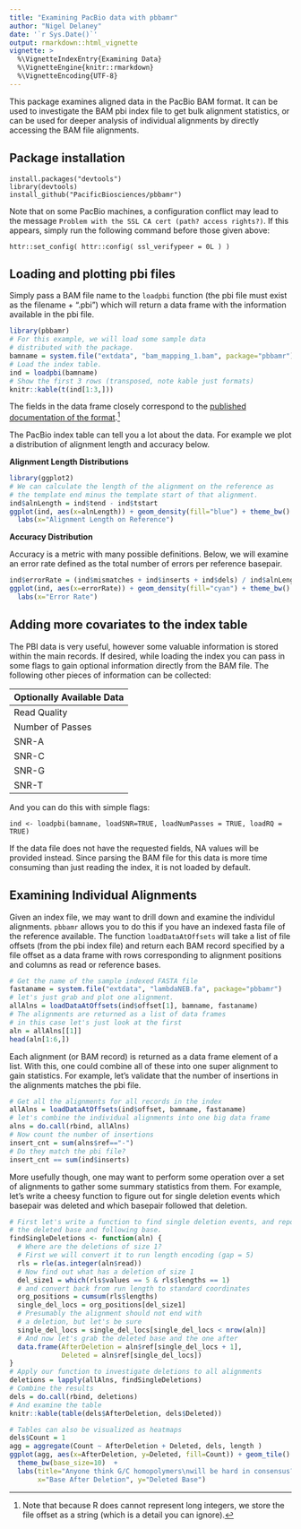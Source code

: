 ```yaml
---
title: "Examining PacBio data with pbbamr"
author: "Nigel Delaney"
date: '`r Sys.Date()`'
output: rmarkdown::html_vignette
vignette: >
  %\VignetteIndexEntry{Examining Data}
  %\VignetteEngine{knitr::rmarkdown}
  %\VignetteEncoding{UTF-8}
---
```


This package examines aligned data in the PacBio BAM format.  It can be used to 
investigate the BAM pbi index file to get bulk alignment statistics, or can be
used for deeper analysis of individual alignments by directly accessing
the BAM file alignments.

## Package installation

```
install.packages("devtools")
library(devtools)
install_github("PacificBiosciences/pbbamr")
```
Note that on some PacBio machines, a configuration conflict may lead to the
message `Problem with the SSL CA cert (path? access rights?)`.  If this appears,
simply run the following command before those given above:

    httr::set_config( httr::config( ssl_verifypeer = 0L ) )

## Loading and plotting pbi files

Simply pass a BAM file name to the `loadpbi` function (the pbi file must exist
as the filename + ".pbi") which will return a data frame with the information
available in the pbi file.

```r
library(pbbamr)
# For this example, we will load some sample data
# distributed with the package.
bamname = system.file("extdata", "bam_mapping_1.bam", package="pbbamr")
# Load the index table.
ind = loadpbi(bamname)
# Show the first 3 rows (transposed, note kable just formats)
knitr::kable(t(ind[1:3,]))
```

The fields in the data frame closely correspond to the [published documentation
of the
format](http://pacbiofileformats.readthedocs.org/en/latest/PacBioBamIndex.html).[^1]

[^1]: Note that because R does cannot represent long integers, we store the file offset
as a string (which is a detail you can ignore).


The PacBio index table can tell you a lot about the data.  For example we plot a
distribution of alignment length and accuracy below.

**Alignment Length Distributions**

```r
library(ggplot2)
# We can calculate the length of the alignment on the reference as 
# the template end minus the template start of that alignment.
ind$alnLength = ind$tend - ind$tstart
ggplot(ind, aes(x=alnLength)) + geom_density(fill="blue") + theme_bw() +
  labs(x="Alignment Length on Reference")
```

**Accuracy Distribution**

Accuracy is a metric with many possible definitions.  Below, we will examine an
error rate defined as the total number of errors per reference basepair.

```r
ind$errorRate = (ind$mismatches + ind$inserts + ind$dels) / ind$alnLength 
ggplot(ind, aes(x=errorRate)) + geom_density(fill="cyan") + theme_bw() +
  labs(x="Error Rate")
```


## Adding more covariates to the index table

The PBI data is very useful, however some valuable information is stored within 
the main records.  If desired, while loading the index you can pass in some 
flags to gain optional information directly from the BAM file.  The following
other pieces of information can be collected:

| Optionally Available Data  |
| ----  |
| Read Quality |
| Number of Passes |
| SNR-A |
| SNR-C |
| SNR-G |
| SNR-T |

And you can do this with simple flags:

```
ind <- loadpbi(bamname, loadSNR=TRUE, loadNumPasses = TRUE, loadRQ = TRUE)
```

If the data file does not have the requested fields, NA values will be provided 
instead.  Since parsing the BAM file for this data is more time consuming than
just reading the index, it is not loaded by default.


## Examining Individual Alignments

Given an index file, we may want to drill down and examine the individul
alignments.  `pbbamr` allows you to do this if you have an indexed fasta file of
the reference available.  The function `loadDataAtOffsets` will take a list of
file offsets (from the pbi index file) and return each BAM record specified by a
file offset as a data frame with rows corresponding to alignment positions and
columns as read or reference bases.

```r
# Get the name of the sample indexed FASTA file
fastaname = system.file("extdata", "lambdaNEB.fa", package="pbbamr")
# let's just grab and plot one alignment.
allAlns = loadDataAtOffsets(ind$offset[1], bamname, fastaname)
# The alignments are returned as a list of data frames
# in this case let's just look at the first
aln = allAlns[[1]]
head(aln[1:6,])
```

Each alignment (or BAM record) is returned as a data frame element of a list. 
With this, one could combine all of these into one super alignment to gain
statistics.  For example, let's validate that the number of insertions in the
alignments matches the pbi file.


```r
# Get all the alignments for all records in the index
allAlns = loadDataAtOffsets(ind$offset, bamname, fastaname)
# let's combine the individual alignments into one big data frame
alns = do.call(rbind, allAlns)
# Now count the number of insertions
insert_cnt = sum(alns$ref=="-")
# Do they match the pbi file?
insert_cnt == sum(ind$inserts)
```

More usefully though, one may want to perform some operation over a set of 
alignments to gather some summary statistics from them.  For example, let's 
write a cheesy function to figure out for single deletion events which basepair
was deleted and which basepair followed that deletion.

```r
# First let's write a function to find single deletion events, and report 
# the deleted base and following base.
findSingleDeletions <- function(aln) {
  # Where are the deletions of size 1?
  # First we will convert it to run length encoding (gap = 5)
  rls = rle(as.integer(aln$read))
  # Now find out what has a deletion of size 1
  del_size1 = which(rls$values == 5 & rls$lengths == 1)
  # and convert back from run length to standard coordinates
  org_positions = cumsum(rls$lengths)
  single_del_locs = org_positions[del_size1]
  # Presumably the alignment should not end with 
  # a deletion, but let's be sure
  single_del_locs = single_del_locs[single_del_locs < nrow(aln)]
  # And now let's grab the deleted base and the one after
  data.frame(AfterDeletion = aln$ref[single_del_locs + 1], 
             Deleted = aln$ref[single_del_locs])
}
# Apply our function to investigate deletions to all alignments
deletions = lapply(allAlns, findSingleDeletions)
# Combine the results
dels = do.call(rbind, deletions)
# And examine the table
knitr::kable(table(dels$AfterDeletion, dels$Deleted))

# Tables can also be visualized as heatmaps
dels$Count = 1
agg = aggregate(Count ~ AfterDeletion + Deleted, dels, length )
ggplot(agg, aes(x=AfterDeletion, y=Deleted, fill=Count)) + geom_tile() +
  theme_bw(base_size=10)  + 
  labs(title="Anyone think G/C homopolymers\nwill be hard in consensus?",
       x="Base After Deletion", y="Deleted Base")
```  
  
    

